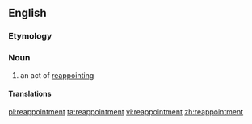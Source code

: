==English==

===Etymology===
{{prefix|re|appointment}}

===Noun===
{{en-noun}}

# an act of [[reappoint]]ing

====Translations====
{{trans-top|an act of reappointing}}
{{trans-mid}}
{{trans-bottom}}

[[pl:reappointment]]
[[ta:reappointment]]
[[vi:reappointment]]
[[zh:reappointment]]